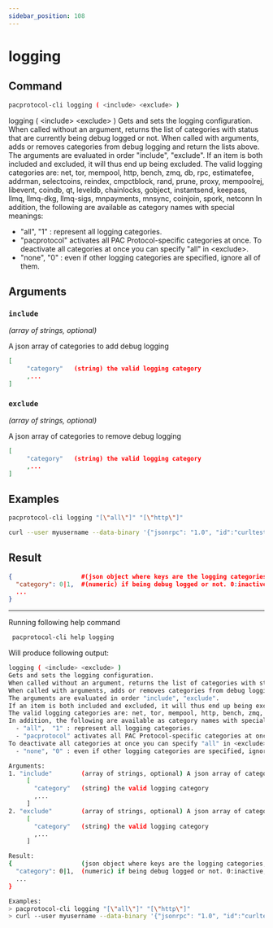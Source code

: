 ```yaml
---
sidebar_position: 108
---
```


# logging
## Command

```bash
pacprotocol-cli logging ( <include> <exclude> )
```

logging ( &lt;include&gt; &lt;exclude&gt; )
Gets and sets the logging configuration.
When called without an argument, returns the list of categories with status that are currently being debug logged or not.
When called with arguments, adds or removes categories from debug logging and return the lists above.
The arguments are evaluated in order "include", "exclude".
If an item is both included and excluded, it will thus end up being excluded.
The valid logging categories are: net, tor, mempool, http, bench, zmq, db, rpc, estimatefee, addrman, selectcoins, reindex, cmpctblock, rand, prune, proxy, mempoolrej, libevent, coindb, qt, leveldb, chainlocks, gobject, instantsend, keepass, llmq, llmq-dkg, llmq-sigs, mnpayments, mnsync, coinjoin, spork, netconn
In addition, the following are available as category names with special meanings:
  - "all",  "1" : represent all logging categories.
  - "pacprotocol" activates all PAC Protocol-specific categories at once.
To deactivate all categories at once you can specify "all" in &lt;exclude&gt;.
  - "none", "0" : even if other logging categories are specified, ignore all of them.



## Arguments

### `include` 
*(array of strings, optional)*

A json array of categories to add debug logging
     


```json
[
     "category"   (string) the valid logging category
     ,...
]
```



### `exclude` 
*(array of strings, optional)*

A json array of categories to remove debug logging
     

```json
[
     "category"   (string) the valid logging category
     ,...
]
```




## Examples
```bash
pacprotocol-cli logging "[\"all\"]" "[\"http\"]"
```

```bash
curl --user myusername --data-binary '{"jsonrpc": "1.0", "id":"curltest", "method": "logging", "params": [["all"], "[libevent]"] }' -H 'content-type: text/plain;' http://127.0.0.1:1111/
```
## Result
```json
{                   #(json object where keys are the logging categories, and values indicates its status
  "category": 0|1,  #(numeric) if being debug logged or not. 0:inactive, 1:active
  ...
}
```


___

Running following help command
```bash
 pacprotocol-cli help logging
```
Will produce following output:


```bash
logging ( <include> <exclude> )
Gets and sets the logging configuration.
When called without an argument, returns the list of categories with status that are currently being debug logged or not.
When called with arguments, adds or removes categories from debug logging and return the lists above.
The arguments are evaluated in order "include", "exclude".
If an item is both included and excluded, it will thus end up being excluded.
The valid logging categories are: net, tor, mempool, http, bench, zmq, db, rpc, estimatefee, addrman, selectcoins, reindex, cmpctblock, rand, prune, proxy, mempoolrej, libevent, coindb, qt, leveldb, chainlocks, gobject, instantsend, keepass, llmq, llmq-dkg, llmq-sigs, mnpayments, mnsync, coinjoin, spork, netconn
In addition, the following are available as category names with special meanings:
  - "all",  "1" : represent all logging categories.
  - "pacprotocol" activates all PAC Protocol-specific categories at once.
To deactivate all categories at once you can specify "all" in <exclude>.
  - "none", "0" : even if other logging categories are specified, ignore all of them.

Arguments:
1. "include"        (array of strings, optional) A json array of categories to add debug logging
     [
       "category"   (string) the valid logging category
       ,...
     ]
2. "exclude"        (array of strings, optional) A json array of categories to remove debug logging
     [
       "category"   (string) the valid logging category
       ,...
     ]

Result:
{                   (json object where keys are the logging categories, and values indicates its status
  "category": 0|1,  (numeric) if being debug logged or not. 0:inactive, 1:active
  ...
}

Examples:
> pacprotocol-cli logging "[\"all\"]" "[\"http\"]"
> curl --user myusername --data-binary '{"jsonrpc": "1.0", "id":"curltest", "method": "logging", "params": [["all"], "[libevent]"] }' -H 'content-type: text/plain;' http://127.0.0.1:1111/

```

